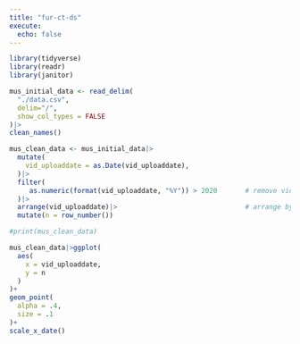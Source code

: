 ```yaml
---
title: "fur-ct-ds"
execute:
  echo: false
---
```


```r
library(tidyverse)
library(readr)
library(janitor)

mus_initial_data <- read_delim(
  "./data.csv",
  delim="/",
  show_col_types = FALSE
)|>
clean_names()

mus_clean_data <- mus_initial_data|>
  mutate(
    vid_uploaddate = as.Date(vid_uploaddate),
  )|>
  filter(
     as.numeric(format(vid_uploaddate, "%Y")) > 2020       # remove videos from before furnace
  )|>
  arrange(vid_uploaddate)|>                                # arrange by upload date
  mutate(n = row_number())

#print(mus_clean_data)

mus_clean_data|>ggplot(
  aes(
    x = vid_uploaddate,
    y = n
  )
)+
geom_point(
  alpha = .4,
  size = .1
)+
scale_x_date()



```
